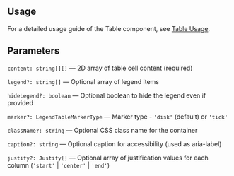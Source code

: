 

<Meta of={TableStories} />
<StoryTemplate>

## Usage

For a detailed usage guide of the Table component, see [Table Usage](https://github.com/gravity-ui/page-constructor/blob/main/memory-bank/usage/table.md).

## Parameters

`content: string[][]` — 2D array of table cell content (required)

`legend?: string[]` — Optional array of legend items

`hideLegend?: boolean` — Optional boolean to hide the legend even if provided

`marker?: LegendTableMarkerType` — Marker type - `'disk'` (default) or `'tick'`

`className?: string` — Optional CSS class name for the container

`caption?: string` — Optional caption for accessibility (used as aria-label)

`justify?: Justify[]` — Optional array of justification values for each column (`'start'` | `'center'` | `'end'`)

</StoryTemplate>
